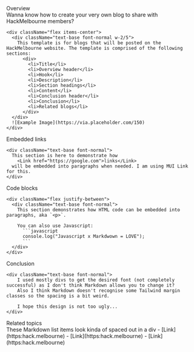 
<div className="max-w-screen-lg mx-auto mt-16">

  <div className="flex flex-col gap-4">
    <div className="text-2xl lg:text-3xl font-bold mt-10">Overview</div>
    <div className="text-base font-bold">Wanna know how to create your very own blog to share with HackMelbourne members?</div>
    
    <div className="flex items-center">
      <div className="text-base font-normal w-2/5">
        This template is for blogs that will be posted on the HackMelbourne website. The template is comprised of the following sections:
          <div>
            <li>Title</li>
            <li>Overview header</li>
            <li>Hook</li>
            <li>Description</li>
            <li>Section headings</li>
            <li>Content</li>
            <li>Conclusion header</li>
            <li>Conclusion</li>
            <li>Related blogs</li>
          </div>
      </div>
      ![Example Image](https://via.placeholder.com/150)
    </div>
  </div>

  <div className="flex flex-col gap-4 mt-16">
    <div className="text-2xl lg:text-3xl font-bold mt-10">Embedded links</div>
    
    <div className="text-base font-normal">
      This section is here to demonstrate how 
        <Link href="https://google.com">links</Link> 
      will be embedded into paragraphs when needed. I am using MUI Link for this.
    </div>
  </div>

  <div className="flex flex-col gap-4 mt-4">
    <div className="text-2xl lg:text-3xl font-bold mt-10">Code blocks</div>
    
    <div className="flex justify-between">
      <div className="text-base font-normal">
        This section demonstrates how HTML code can be embedded into paragraphs, aka `<p>`.

        You can also use Javascript:
          ```javascript
          console.log("Javascript x Markdwown = LOVE");
          ```
      </div>
    </div>
  </div>

  <div className="flex flex-col gap-4 mt-16">
    <div className="text-2xl lg:text-3xl font-bold mt-10">Conclusion</div>
    
    <div className="text-base font-normal">
        I used mostly divs to get the desired font (not completely successful) as I don't think Markdown allows you to change it? 
        Also I think Markdown doesn't recognise some Tailwind margin classes so the spacing is a bit weird. 
        
        I hope this design is not too ugly...
    </div>
  </div>

  <div className="flex flex-col mt-8">
    <div className="text-xl lg:text-2xl font-semibold mt-10">Related topics</div>
    These Markdown list items look kinda of spaced out in a div
    - [Link](https:hack.melbourne)
    - [Link](https:hack.melbourne)
    - [Link](https:hack.melbourne)
  </div>

</div>